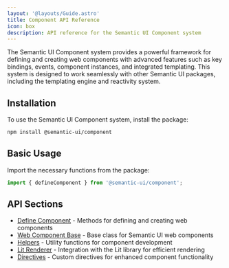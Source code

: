 ```yaml
---
layout: '@layouts/Guide.astro'
title: Component API Reference
icon: box
description: API reference for the Semantic UI Component system
---
```


The Semantic UI Component system provides a powerful framework for defining and creating web components with advanced features such as key bindings, events, component instances, and integrated templating. This system is designed to work seamlessly with other Semantic UI packages, including the templating engine and reactivity system.

## Installation

To use the Semantic UI Component system, install the package:

```bash
npm install @semantic-ui/component
```

## Basic Usage

Import the necessary functions from the package:

```javascript
import { defineComponent } from '@semantic-ui/component';
```

## API Sections

* [Define Component](/api/component/define-component) - Methods for defining and creating web components
* [Web Component Base](/api/component/web-component-base) - Base class for Semantic UI web components
* [Helpers](/api/component/helpers) - Utility functions for component development
* [Lit Renderer](/api/component/lit-renderer) - Integration with the Lit library for efficient rendering
* [Directives](/api/component/directives) - Custom directives for enhanced component functionality
